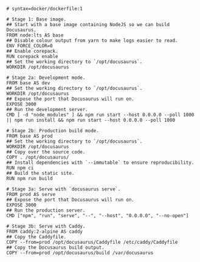 ```docker
# syntax=docker/dockerfile:1

# Stage 1: Base image.
## Start with a base image containing NodeJS so we can build Docusaurus.
FROM node:lts AS base
## Disable colour output from yarn to make logs easier to read.
ENV FORCE_COLOR=0
## Enable corepack.
RUN corepack enable
## Set the working directory to `/opt/docusaurus`.
WORKDIR /opt/docusaurus

# Stage 2a: Development mode.
FROM base AS dev
## Set the working directory to `/opt/docusaurus`.
WORKDIR /opt/docusaurus
## Expose the port that Docusaurus will run on.
EXPOSE 3000
## Run the development server.
CMD [ -d "node_modules" ] && npm run start --host 0.0.0.0 --poll 1000 || npm run install && npm run start --host 0.0.0.0 --poll 1000

# Stage 2b: Production build mode.
FROM base AS prod
## Set the working directory to `/opt/docusaurus`.
WORKDIR /opt/docusaurus
## Copy over the source code.
COPY . /opt/docusaurus/
## Install dependencies with `--immutable` to ensure reproducibility.
RUN npm ci
## Build the static site.
RUN npm run build

# Stage 3a: Serve with `docusaurus serve`.
FROM prod AS serve
## Expose the port that Docusaurus will run on.
EXPOSE 3000
## Run the production server.
CMD ["npm", "run", "serve", "--", "--host", "0.0.0.0", "--no-open"]

# Stage 3b: Serve with Caddy.
FROM caddy:2-alpine AS caddy
## Copy the Caddyfile.
COPY --from=prod /opt/docusaurus/Caddyfile /etc/caddy/Caddyfile
## Copy the Docusaurus build output.
COPY --from=prod /opt/docusaurus/build /var/docusaurus
```
